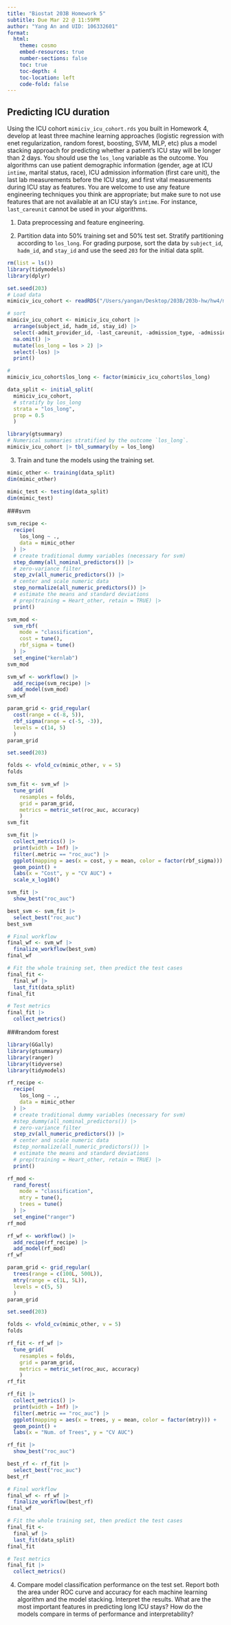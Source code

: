 ```yaml
---
title: "Biostat 203B Homework 5"
subtitle: Due Mar 22 @ 11:59PM
author: "Yang An and UID: 106332601"
format:
  html:
    theme: cosmo
    embed-resources: true
    number-sections: false
    toc: true
    toc-depth: 4
    toc-location: left
    code-fold: false
---
```


## Predicting ICU duration

Using the ICU cohort `mimiciv_icu_cohort.rds` you built in Homework 4, develop at least three machine learning approaches (logistic regression with enet regularization, random forest, boosting, SVM, MLP, etc) plus a model stacking approach for predicting whether a patient's ICU stay will be longer than 2 days. You should use the `los_long` variable as the outcome. You algorithms can use patient demographic information (gender, age at ICU `intime`, marital status, race), ICU admission information (first care unit), the last lab measurements before the ICU stay, and first vital measurements during ICU stay as features. You are welcome to use any feature engineering techniques you think are appropriate; but make sure to not use features that are not available at an ICU stay's `intime`. For instance, `last_careunit` cannot be used in your algorithms. 

1. Data preprocessing and feature engineering.

2. Partition data into 50% training set and 50% test set. Stratify partitioning according to `los_long`. For grading purpose, sort the data by `subject_id`, `hadm_id`, and `stay_id` and use the seed `203` for the initial data split. 

```r
rm(list = ls())
library(tidymodels)
library(dplyr)

set.seed(203)
# Load data
mimiciv_icu_cohort <- readRDS("/Users/yangan/Desktop/203B/203b-hw/hw4/mimiciv_shiny/mimic_icu_cohort.rds")

# sort
mimiciv_icu_cohort <- mimiciv_icu_cohort |>
  arrange(subject_id, hadm_id, stay_id) |>
  select(-admit_provider_id, -last_careunit, -admission_type, -admission_location, -discharge_location, -insurance, -language,  -hospital_expire_flag) |>
  na.omit() |>
  mutate(los_long = los > 2) |>
  select(-los) |>
  print() 

# 
mimiciv_icu_cohort$los_long <- factor(mimiciv_icu_cohort$los_long)

data_split <- initial_split(
  mimiciv_icu_cohort, 
  # stratify by los_long
  strata = "los_long", 
  prop = 0.5
  )
```


```r
library(gtsummary)
# Numerical summaries stratified by the outcome `los_long`.
mimiciv_icu_cohort |> tbl_summary(by = los_long)
```


3. Train and tune the models using the training set.

```r
mimic_other <- training(data_split)
dim(mimic_other)
```
```r
mimic_test <- testing(data_split)
dim(mimic_test)
```
###svm

```r
svm_recipe <- 
  recipe(
    los_long ~ ., 
    data = mimic_other
  ) |>
  # create traditional dummy variables (necessary for svm)
  step_dummy(all_nominal_predictors()) |>
  # zero-variance filter
  step_zv(all_numeric_predictors()) |> 
  # center and scale numeric data
  step_normalize(all_numeric_predictors()) |>
  # estimate the means and standard deviations
  # prep(training = Heart_other, retain = TRUE) |>
  print()
```

```r
svm_mod <- 
  svm_rbf(
    mode = "classification",
    cost = tune(),
    rbf_sigma = tune()
  ) |> 
  set_engine("kernlab")
svm_mod
```

```r
svm_wf <- workflow() |>
  add_recipe(svm_recipe) |>
  add_model(svm_mod)
svm_wf
```

```r
param_grid <- grid_regular(
  cost(range = c(-8, 5)),
  rbf_sigma(range = c(-5, -3)),
  levels = c(14, 5)
  )
param_grid
```

```r
set.seed(203)

folds <- vfold_cv(mimic_other, v = 5)
folds
```

```r
svm_fit <- svm_wf |>
  tune_grid(
    resamples = folds,
    grid = param_grid,
    metrics = metric_set(roc_auc, accuracy)
    )
svm_fit
```




```r
svm_fit |>
  collect_metrics() |>
  print(width = Inf) |>
  filter(.metric == "roc_auc") |>
  ggplot(mapping = aes(x = cost, y = mean, color = factor(rbf_sigma))) +
  geom_point() +
  labs(x = "Cost", y = "CV AUC") +
  scale_x_log10()
```

```r
svm_fit |>
  show_best("roc_auc")
```
```r
best_svm <- svm_fit |>
  select_best("roc_auc")
best_svm
```

```r
# Final workflow
final_wf <- svm_wf |>
  finalize_workflow(best_svm)
final_wf
```

```r
# Fit the whole training set, then predict the test cases
final_fit <- 
  final_wf |>
  last_fit(data_split)
final_fit
```

```r
# Test metrics
final_fit |> 
  collect_metrics()
```
  
###random forest

```r
library(GGally)
library(gtsummary)
library(ranger)
library(tidyverse)
library(tidymodels)

rf_recipe <- 
  recipe(
    los_long ~ ., 
    data = mimic_other
  ) |>
  # create traditional dummy variables (necessary for svm)
  #step_dummy(all_nominal_predictors()) |>
  # zero-variance filter
  step_zv(all_numeric_predictors()) |> 
  # center and scale numeric data
  #step_normalize(all_numeric_predictors()) |>
  # estimate the means and standard deviations
  # prep(training = Heart_other, retain = TRUE) |>
  print()
```

```r
rf_mod <- 
  rand_forest(
    mode = "classification",
    mtry = tune(),
    trees = tune()
  ) |> 
  set_engine("ranger")
rf_mod
```

```r
rf_wf <- workflow() |>
  add_recipe(rf_recipe) |>
  add_model(rf_mod)
rf_wf
```

```r
param_grid <- grid_regular(
  trees(range = c(100L, 500L)),
  mtry(range = c(1L, 5L)),
  levels = c(5, 5)
  )
param_grid
```

```r
set.seed(203)

folds <- vfold_cv(mimic_other, v = 5)
folds
```

```r
rf_fit <- rf_wf |>
  tune_grid(
    resamples = folds,
    grid = param_grid,
    metrics = metric_set(roc_auc, accuracy)
    )
rf_fit
```




```r
rf_fit |>
  collect_metrics() |>
  print(width = Inf) |>
  filter(.metric == "roc_auc") |>
  ggplot(mapping = aes(x = trees, y = mean, color = factor(mtry))) +
  geom_point() +
  labs(x = "Num. of Trees", y = "CV AUC") 
```

```r
rf_fit |>
  show_best("roc_auc")
```
```r
best_rf <- rf_fit |>
  select_best("roc_auc")
best_rf
```

```r
# Final workflow
final_wf <- rf_wf |>
  finalize_workflow(best_rf)
final_wf
```

```r
# Fit the whole training set, then predict the test cases
final_fit <- 
  final_wf |>
  last_fit(data_split)
final_fit
```

```r
# Test metrics
final_fit |> 
  collect_metrics()
```

4. Compare model classification performance on the test set. Report both the area under ROC curve and accuracy for each machine learning algorithm and the model stacking. Interpret the results. What are the most important features in predicting long ICU stays? How do the models compare in terms of performance and interpretability?

